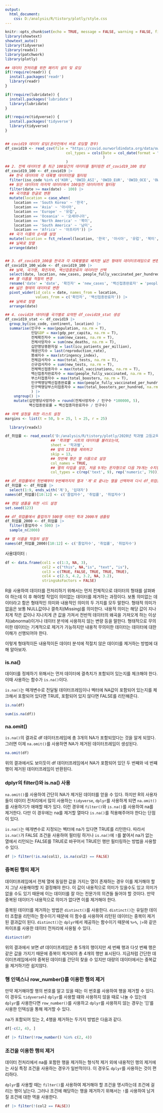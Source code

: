 ```yaml
---
output:
  html_document:
    css: D:/analysis/R/tistory/plotly/style.css
---
```


```r
knitr::opts_chunk$set(echo = TRUE, message = FALSE, warning = FALSE, fig.width = 6.5, dpi = 130)
library(showtext)
showtext_auto()
library(tidyverse)
library(readxl)
library(patchwork)
library(plotly)
```

```r
## 데이터 전처리를 위한 패키지 설치 및 로딩
if(!require(readr)) {
  install.packages('readr')
  library(readr)
}

if(!require(lubridate)) {
  install.packages('lubridate')
  library(lubridate)
}

if(!require(tidyverse)) {
  install.packages('tidyverse')
  library(tidyverse)
}

                      
## covid19 데이터 로딩(온라인에서 바로 로딩할 경우)
df_covid19 <- read_csv(file = "https://covid.ourworldindata.org/data/owid-covid-data.csv",
                            col_types = cols(Date = col_date(format = "%Y-%m-%d")
                                             )
                            )
## 2. 전체 데이터셋 중 최근 100일간의 데이터를 필터링한 df_covid19_100 생성
df_covid19_100 <- df_covid19 |> 
  ## 한국 데이터와 각 대륙별 데이터만을 필터링
  filter(iso_code %in% c('KOR', 'OWID_ASI', 'OWID_EUR', 'OWID_OCE', 'OWID_NAM', 'OWID_SAM', 'OWID_AFR')) |>
  ## 읽은 데이터의 마지막 데이터에서 100일전 데이터까지 필터링
  filter(date >= max(date) - 100) |>
  ## 국가명을 한글로 변환
  mutate(location = case_when(
    location == 'South Korea' ~ '한국', 
    location == 'Asia' ~ '아시아', 
    location == 'Europe' ~ '유럽', 
    location == 'Oceania' ~ '오세아니아', 
    location == 'North America' ~ '북미', 
    location == 'South America' ~ '남미', 
    location == 'Africa' ~ '아프리카')) |>
  ## 국가 이름의 순서를 설정 
  mutate(location = fct_relevel(location, '한국', '아시아', '유럽', '북미', '남미', '아프리카', '오세아니아')) |>
  ## 날짜로 정렬
  arrange(date)


## 3. df_covid19_100을 한국과 각 대륙별열로 배치한 넓은 형태의 데이터프레임으로 변환
df_covid19_100_wide <- df_covid19_100 |>
  ## 날짜, 국가명, 확진자와, 백신접종완료자 데이터만 선택
  select(date, location, new_cases, people_fully_vaccinated_per_hundred) |>
  ## 열 이름을 적절히 변경
  rename('date' = 'date', '확진자' = 'new_cases', '백신접종완료자' = 'people_fully_vaccinated_per_hundred') |>
  ## 넓은 형태의 데이터로 변환
  pivot_wider(id_cols = date, names_from = location, 
              values_from = c('확진자', '백신접종완료자')) |>
  ## 날짜로 정렬
  arrange(date)

## 4. covid19 데이터를 국가별로 요약한 df_covid19_stat 생성
df_covid19_stat <- df_covid19 |> 
  group_by(iso_code, continent, location) |>
  summarise(인구수 = max(population, na.rm = T), 
            인당GDP = max(gdp_per_capita, na.rm = T),
            전체확진자수 = sum(new_cases, na.rm = T),
            전체사망자수 = sum(new_deaths, na.rm = T), 
            십만명당중환자실 = last(icu_patients_per_million),
            재생산지수 = last(reproduction_rate),
            봉쇄지수 = max(stringency_index), 
            전체검사자수 = max(total_tests, na.rm = T), 
            신규검사자수 = sum(new_tests, na.rm = T),
            전체백신접종자수 = max(total_vaccinations, na.rm = T),
            백신접종자완료자수 = max(people_fully_vaccinated, na.rm = T),
            부스터접종자수 = max(total_boosters, na.rm = T),
            인구백명당백신접종완료률 = max(people_fully_vaccinated_per_hundred, na.rm = T),
            인구백명당부스터접종자수 = max(total_boosters_per_hundred, na.rm = T)
            ) |> 
    ungroup() |>
    mutate(십만명당사망자수 = round(전체사망자수 / 인구수 *100000, 5),
           백신접종완료률 = 백신접종자완료자수 / 인구수)

## 여백 설정을 위한 리스트 설정
margins <- list(t = 50, b = 25, l = 25, r = 25)

  library(readxl)

df_취업률 <- read_excel('D:/analysis/R/tistory/plotly/2020년 학과별 고등교육기관 취업통계.xlsx', 
                     ## '학과별' 시트의 데이터를 불러오는데,
                     sheet = '학과별',
                     ## 앞의 13행을 제외하고
                     skip = 13, 
                     ## 첫번째 행은 열 이름으로 설정
                     col_names = TRUE, 
                     ## 열의 타입을 설정, 처음 9개는 문자형으로 다음 79개는 수치형으로 설정
                     col_types = c(rep('text', 9), rep('numeric', 79)))

## df_취업률에서 첫번째부터 9번째까지의 열과 '계'로 끝나는 열을 선택하여 다시 df_취업률에 저장
df_취업률 <- df_취업률 |> 
  select(1:9, ends_with('계'), '입대자')
names(df_취업률)[10:12] <- c('졸업자수', '취업률', '취업자수')

## 랜덤 샘플을 위한 시드 설정
set.seed(123)

## df_취업률에서 졸업자가 500명 이하인 학과 2000개 샘플링
df_취업률_2000 <- df_취업률 |> 
  filter(졸업자수 < 500) |> 
  sample_n(2000)

## 열 이름을 적절히 설정
names(df_취업률_2000)[10:12] <- c('졸업자수', '취업률', '취업자수')

```

사용데이터 : 

```r
df <- data.frame(col1 = c(1:3, NA, 3),
                 col2 = c("this", NA,"is", "text", "is"), 
                 col3 = c(TRUE, FALSE, TRUE, TRUE, TRUE), 
                 col4 = c(2.5, 4.2, 3.2, NA, 3.2),
                 stringsAsFactors = FALSE)
```


R을 사용하여 데이터를 전처리하기 위해서는 먼저 전체적으로 데이터의 형태를 살펴봐야 하는데 이 후 해야할 작업이 의미없는 데이터를 제거하는 과정이다. 보통 의미없는 데이터라고 함은 형태적인 의미와 내용적인 의미의 두 가지를 모두 말한다. 형태적 의미가 없음은 보통 NULL값이나 결측치(Missing)를 의미한다. 내용적 의미는 해당 값이 지나치게 작은 값이나 지나치게 큰 값을 가져서 전반적 데이터의 왜곡을 가져오게 하는 이상치(abnormal)이거나 데이터 분석에 사용하지 않는 변량 등을 말한다. 형태적으로 무의미한 데이터는 기계적으로 제거가 가능하지만 내용적 무의미한 데이터는 데이터에 대한 이해가 선행되어야 한다. 

이렇게 형태적이든 내용적이든 데이터 분석에 적절치 않은 데이터를 제거하는 방법에 대해 알아보자. 

### is.na()

데이터를 정제하기 위해서는 먼저 데이터에 결측치가 포함되어 있는지를 체크해야 한다. 이때 사용하는 함수가 `is.na()`이다. 

`is.na()`는 매개변수로 전달될 데이터프레임이나 벡터에 NA값이 포함되어 있는지를 체크해서 포함되어 있다면 TRUE, 포함되어 있지 않다면 FALSE를 리턴해준다. 

```r
is.na(df)

sum(is.na(df))

```

### na.omit()

`is.na()`의 결과로 df 데이터프레임에 총 3개의 NA가 포함되었다는 것을 알게 되었다. 그러면 이제 `na.omit()`를 사용하면 NA가 제거된 데이터프레임이 생성된다.  

```r
na.omit(df)

```

위의 결과에서도 보이듯이 df 데이터프레임에서 NA가 포함되어 있던 두 번째와 네 번쨰 행이 제거된 데이터프레임이 반환된다.


### dplyr의 filter()와 is.na() 사용

`na.omit()`를 사용하여 간단히 NA가 제거된 데이터를 얻을 수 있다. 하지만 R의 사용자들이 데이터 전처리에서 많이 사용하는 `tidyverse`, `dplyr`를 사용하게 되면 `na.omit()`를 사용하기가 애매할 때가 있다. 이런 경우에 `filter()`와 `is.na()`를 사용하여 na를 제거한다. 다만 이 경우에는 na를 제거할 열마다 `is.na()`를 적용해주어야 한다는 단점이 있다. 

`is.na()`는 매개변수로 지정되는 벡터에 na가 있다면 TRUE를 리턴한다. 따라서 `is.na()`가 FALSE 조건을 사용하여 필터링 하거나 `is.na()`에 `!`를 붙여서 na가 없는 열에서 리턴되는 FALSE를 TRUE로 바꾸어서 TRUE인 행만 필터링하는 방법을 사용할 수 있다. 

```r
df |> filter(!is.na(col1), is.na(col2) == FALSE)

```

### 중복된 행의 제거

데이터프레임에서 전체 열에 동일한 값을 가지는 열이 존재하는 경우 이를 제거해야 할지 그냥 사용해야할 지 결정해야 한다. 이 값이 내용적으로 의미가 있을수도 있고 의미가 없을 수도 있기 때문에 이는 데이터를 잘 아는 전문가의 의견들 들어야 할 것이다. 만약 중복된 데이터가 내용적으로 의미가  없다면 이를 제거해야 한다. 

중복된 데이터를 제거하는 방법은 `distinct()`를 사용한다. `distinct()`는 유일한 데이터 조합을 리턴하는 함수이기 때문에 이 함수를 사용하여 리턴된 데이터는 중복이 제거된 결과값이 된다. `distinct()`는 `dplyr`에서 제공하는 함수이기 때문에 `%>%`, `|>`와 같은 파이프를 사용한 데이터 전처리에 사용될 수 있다. 

```r
distinct(df)

```

위의 결과에서 보면 df 데이터프레임은 총 5개의 행이지만 세 번째 행과 다섯 번째 행은 같은 값을 가지기 때문에 중복이 제거되어 총 4개의 행만 표시된다. 지금처럼 간단한 데이터프레임에서야 중복된 데이터를 간단히 찾을 수 있지만 대량의 데이터에서는 중복값을 제거하기란 쉽지않다. 

### 행 인덱스나 row_number()를 이용한 행의 제거

만약 제거해야할 행의 번호를 알고 있을 때는 이 번호를 사용하여 행을 제거할 수 있다. 이 경우도 `tidyverse`나 `dplyr`를 사용할 떄와 사용하지 않을 때로 나눌 수 있는데 `dplyr`를 사용한다면 `row_number()`를 사용하고 `dplyr`를 사용하지 않는 경우는 '[]'를 사용한 인텍싱을 통해 제거할 수 있다. 

na가 포함되어 있는 2, 4행을 제거하는 두가지 방법은 다음과 같다. 

```r
df[-c(2, 4), ]

df |> filter(!row_number() %in% c(2, 4))
```

### 조건을 이용한 행의 제거

데이터 전처리에서 na를 포함한 행을 제거하는 형식적 제거 외에 내용적인 행의 제거에는 사실 특정 조건을 사용하는 경우가 일반적이다. 이 경우도 `dplyr`를 사용하는 것이 편리하다.  

`dplyr`를 사용할 때는 `filter()`를 사용하여 제거해야 할 조건을 명시하는데 조건에 걸리는 행이 남는다. 그러나 조건에 해당하는 행을 제거하기 위해서는 `!`를 사용하여 남겨질 조건에 대한 역을 사용한다. 

```r
df |> filter(!(col2 == FALSE))

```